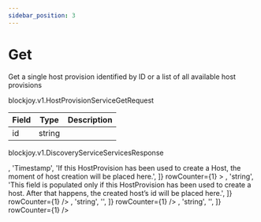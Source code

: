 ```yaml
---
sidebar_position: 3
---
```



# Get

<ApiMethod method="rpc" name="Get" />

Get a single host provision identified by ID or a list of all available host provisions

<ApiMethod method="requests" name="HostProvisionServiceGetRequest" />

<VersionType>blockjoy.v1.HostProvisionServiceGetRequest</VersionType>

| Field | Type   | Description |
| ----- | ------ | ----------- |
| id    | string |             |

<CustomCodeBlock codes={codes} />

<ApiMethod method="returns" name="DiscoveryServiceServicesResponse" />

<VersionType>blockjoy.v1.DiscoveryServiceServicesResponse</VersionType>

<Table>
  <TableHead items={['Field', 'Type', 'Description']} />
  <TableBody>
    <TableBodyRow
      items={['host_provisions', 'HostProvision', 'HostProvision entity']}
    >
      <TableBodyRow
        items={[
          <TableCellWithOption text="claimed_at" warning="optional" />,
          'Timestamp',
          'If this HostProvision has been used to create a Host, the moment of host creation will be placed here.',
        ]}
        rowCounter={1}
      >
        <TableBodyRow items={['nanos', 'int (32 bit)', '']} rowCounter={2} />
        <TableBodyRow items={['seconds', 'int (64 bit)', '']} rowCounter={2} />
      </TableBodyRow>
      <TableBodyRow items={['created_at', 'Timestamp', '']} rowCounter={1}>
        <TableBodyRow items={['nanos', 'int (32 bit)', '']} rowCounter={2} />
        <TableBodyRow items={['seconds', 'int (64 bit)', '']} rowCounter={2} />
      </TableBodyRow>
      <TableBodyRow
        items={[
          <TableCellWithOption text="host_id" warning="optional" />,
          'string',
          'This field is populated only if this HostProvision has been used to create a host. After that happens, the created host’s id will be placed here.',
        ]}
        rowCounter={1}
      />
      <TableBodyRow items={['id', 'string', '']} rowCounter={1} />
      <TableBodyRow
        items={[
          <TableCellWithOption text="install_cmd" warning="optional" />,
          'string',
          '',
        ]}
        rowCounter={1}
      />
      <TableBodyRow items={['ip_gateway', 'string', '']} rowCounter={1} />
      <TableBodyRow items={['ip_range_from', 'string', '']} rowCounter={1} />
      <TableBodyRow items={['ip_range_to', 'string', '']} rowCounter={1} />
      <TableBodyRow
        items={[
          <TableCellWithOption text="org_id" warning="optional" />,
          'string',
          '',
        ]}
        rowCounter={1}
      />
    </TableBodyRow>
  </TableBody>
</Table>
